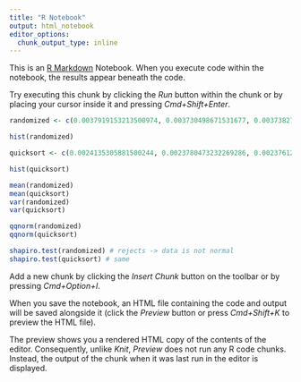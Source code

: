 ```yaml
---
title: "R Notebook"
output: html_notebook
editor_options: 
  chunk_output_type: inline
---
```


This is an [R Markdown](http://rmarkdown.rstudio.com) Notebook. When you execute code within the notebook, the results appear beneath the code. 

Try executing this chunk by clicking the *Run* button within the chunk or by placing your cursor inside it and pressing *Cmd+Shift+Enter*. 

```r
randomized <- c(0.0037919153213500974, 0.003730498671531677, 0.003738272762298584, 0.0037498003721237183, 0.003714310073852539, 0.003723004913330078, 0.0037312618970870974, 0.0037346516132354735, 0.003744258379936218, 0.0037340888977050782, 0.003751088571548462, 0.0037489099740982057, 0.003729910635948181, 0.003735074472427368, 0.0037363264560699464, 0.003731849002838135, 0.0037362815856933594, 0.003746387720108032, 0.003748671078681946, 0.003766928148269653, 0.0037255181550979615, 0.0037368008136749267, 0.0037363009691238403, 0.0037570066690444945, 0.003754155492782593, 0.0037408593893051146, 0.0037605408191680907, 0.003721022367477417, 0.0037181437730789183, 0.003729272174835205)

hist(randomized)

quicksort <- c(0.0024135305881500244, 0.0023780473232269286, 0.0023761203289031983, 0.002386420822143555, 0.002365254545211792, 0.002371022081375122, 0.0023650025367736817, 0.002374802589416504, 0.0023809070348739625, 0.002371046781539917, 0.002387547755241394, 0.002381264567375183, 0.00237381432056427, 0.0023738585472106934, 0.002374890756607056, 0.0023736051082611084, 0.002374304628372192, 0.0023833055973052977, 0.0023873131275177002, 0.002399591112136841, 0.002370854139328003, 0.002370462894439697, 0.0023763494968414307, 0.0023873697996139526, 0.0023863013982772826, 0.002376580047607422, 0.00239215407371521, 0.002362789750099182, 0.0023602646350860596, 0.0023647449016571047)

hist(quicksort)

mean(randomized)
mean(quicksort)
var(randomized)
var(quicksort)

qqnorm(randomized)
qqnorm(quicksort)

shapiro.test(randomized) # rejects -> data is not normal
shapiro.test(quicksort) # same

```

Add a new chunk by clicking the *Insert Chunk* button on the toolbar or by pressing *Cmd+Option+I*.

When you save the notebook, an HTML file containing the code and output will be saved alongside it (click the *Preview* button or press *Cmd+Shift+K* to preview the HTML file). 

The preview shows you a rendered HTML copy of the contents of the editor. Consequently, unlike *Knit*, *Preview* does not run any R code chunks. Instead, the output of the chunk when it was last run in the editor is displayed.


